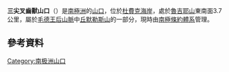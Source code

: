 {{coord|85|12|S|174|19|W|display=title}}
'''三尖叉齒獸山口'''（{{lang-en|Thrinaxodon Col}}）是[[南極洲|南極洲]]的[[山坳|山口]]，位於[[杜費克海岸|杜費克海岸]]，處於[[魯吉耶山|魯吉耶山]]東南面3.7公里，屬於[[毛德王后山脈|毛德王后山脈]]中[[丘默勒斯山|丘默勒斯山]]的一部分，現時由[[南極條約體系|南極條約體系]]管理。

==參考資料==
{{usgs-gazetteer}}

{{DEFAULTSORT:Thrinaxodon Col}}
[[Category:南极洲山口|Category:南极洲山口]]


{{DufekCoast-geo-stub}}